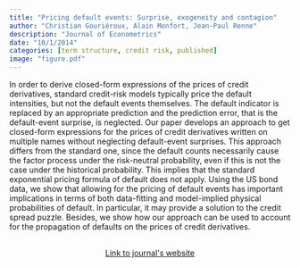 ```yaml
---
title: "Pricing default events: Surprise, exogeneity and contagion"
author: "Christian Gouriéroux, Alain Monfort, Jean-Paul Renne"
description: "Journal of Econometrics"
date: "10/1/2014"
categories: [term structure, credit risk, published]
image: "figure.pdf"
---
```


<!-- description: "Affine Term Structure Model that provides non-negative yields and is able to accommodate a short-term rate that stays at the zero lower bound (ZLB) for extended periods of time." -->

<!-- subtitle: -->

<!-- image: "figure.jpeg" -->


In order to derive closed-form expressions of the prices of credit derivatives, standard credit-risk models typically price the default intensities, but not the default events themselves. The default indicator is replaced by an appropriate prediction and the prediction error, that is the default-event surprise, is neglected. Our paper develops an approach to get closed-form expressions for the prices of credit derivatives written on multiple names without neglecting default-event surprises. This approach differs from the standard one, since the default counts necessarily cause the factor process under the risk-neutral probability, even if this is not the case under the historical probability. This implies that the standard exponential pricing formula of default does not apply. Using the US bond data, we show that allowing for the pricing of default events has important implications in terms of both data-fitting and model-implied physical probabilities of default. In particular, it may provide a solution to the credit spread puzzle. Besides, we show how our approach can be used to account for the propagation of defaults on the prices of credit derivatives.

```{=html}
<div  style="margin: 30px; text-align: center;">
<a class="btn btn-primary" href="https://www.sciencedirect.com/science/article/pii/S0304407614001080" role="button" target="_blank" style="padding: 5px 5px;">Link to journal's website</a>
</div>
```

<!-- In order to have bibtex in place of R code, add in front matter: -->
<!-- format: -->
<!--   html: -->
<!--     code-fold: true -->
<!--     code-summary: "Bibtex" -->

<!-- ```{r essai, eval=FALSE} -->
<!-- article = { -->
<!--   author = {JPR}, -->
<!--   year=2010 -->
<!-- } -->
<!-- ``` -->
